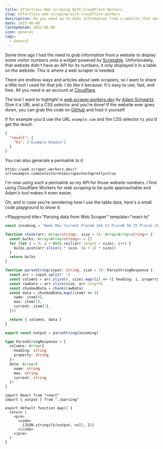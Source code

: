 ```yaml
---
title: Effortless Web Scraping With Cloudflare Workers
slug: effortless-web-scraping-with-cloudflare-workers
description: Do you need up-to-date information from a website that doesn't have an API? You can use a web scraper powered by Cloudflare Workers to get your data.
date: 2023-06-08
lastUpdated: 2023-06-08
icon: general
tags:
  - General
---
```


Some time ago I had the need to grab information from a website to display some visitor numbers onto a widget powered by [Scriptable](https://scriptable.app/). Unfortunately, that website didn't have an API for its numbers, it only displayed it in a table on the website. This is where a web scraper is needed.

There are endless ways and articles about web scrapers, so I want to share a little tool I used for that job. I do like it because: It's easy to use, fast, and free. All you need is an account at [Cloudflare](https://www.cloudflare.com/).

The tool I want to highlight is [web.scraper.workers.dev](https://web.scraper.workers.dev/) by [Adam Schwartz](https://adamschwartz.co/). Give it a URL and a CSS selector and you're done! If the website ever goes down, you can grab the code on [GitHub](https://github.com/adamschwartz/web.scraper.workers.dev) and host it yourself.

If for example you'd use the URL `example.com` and the CSS selector `h1` you'd get the result:

```json
{
  "result": {
    "h1": ["Example Domain"]
  }
}
```

You can also generate a permalink to it:

```
https://web.scraper.workers.dev/?url=example.com&selector=h1&scrape=text&pretty=true
```

I'm now using such a permalink as my API for those website numbers. I find using Cloudflare Workers for web scraping to be quite approachable and Adam's tool makes it even easier.

Oh, and in case you're wondering how I use the table data, here's a small code playground to show it:

<Playground
  title="Parsing data from Web Scraper"
  template="react-ts"
>

```ts name=parsing.ts active
const incoming = "Name Max Current PlaceA 144 51 PlaceB 50 25 PlaceC 200 130"

function chunk(arr: Array<string>, size = 3): Array<Array<string>> {
  const bulks: Array<Array<string>> = []
  for (let i = 0; i < Math.ceil(arr.length / size); i++) {
    bulks.push(arr.slice(i * size, (i + 1) * size))
  }
  return bulks
}

function parseString(input: string, size = 3): ParseStringResponse {
  const arr = input.split(" ")
  const columns = arr.slice(0, size).map((i) => ({ heading: i, property: i.toLowerCase() }))
  const rawData = arr.slice(size, arr.length)
  const chunkedData = chunk(rawData)
  const data = chunkedData.map((item) => ({
    name: item[0],
    max: item[1],
    current: item[2],
  }))

  return { columns, data }
}

export const output = parseString(incoming)

type ParseStringResponse = {
  columns: Array<{
    heading: string
    property: string
  }>
  data: Array<{
    name: string
    max: string
    current: string
  }>
}
```

```tsx name=App.tsx hidden
import React from "react"
import { output } from "./parsing"

export default function App() {
  return (
    <pre>
      <code>
        {JSON.stringify(output, null, 2)}
      </code>
    </pre>
  )
}
```

</Playground>
